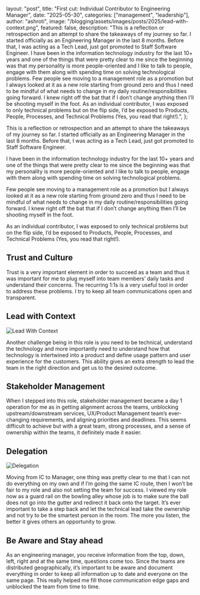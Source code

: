   layout: "post",
  title: "First cut: Individual Contributor to Engineering Manager",
  date: "2025-05-30",
  categories: ["management", "leadership"],
  author: "ashroti",
  image: "/blogging/assets/images/posts/2025/lead-with-context.png",
  featured: false,
  description:
    "This is a reflection or retrospection and an attempt to share the takeaways of my journey so far. I started officially as an Engineering Manager in the last 8 months. Before that, I was acting as a Tech Lead, just got promoted to Staff Software Engineer. I have been in the information technology industry for the last 10+ years and one of the things that were pretty clear to me since the beginning was that my personality is more people-oriented and I like to talk to people, engage with them along with spending time on solving technological problems. Few people see moving to a management role as a promotion but I always looked at it as a new role starting from ground zero and thus I need to be mindful of what needs to change in my daily routine/responsibilities going forward. I knew right off the bat that if I don’t change anything then I’ll be shooting myself in the foot. As an individual contributor, I was exposed to only technical problems but on the flip side, I’d be exposed to Products, People, Processes, and Technical Problems (Yes, you read that right!).",
};

This is a reflection or retrospection and an attempt to share the takeaways of my journey so far. I started officially as an Engineering Manager in the last 8 months. Before that, I was acting as a Tech Lead, just got promoted to Staff Software Engineer.

I have been in the information technology industry for the last 10+ years and one of the things that were pretty clear to me since the beginning was that my personality is more people-oriented and I like to talk to people, engage with them along with spending time on solving technological problems.

Few people see moving to a management role as a promotion but I always looked at it as a new role starting from ground zero and thus I need to be mindful of what needs to change in my daily routine/responsibilities going forward. I knew right off the bat that if I don’t change anything then I’ll be shooting myself in the foot.

As an individual contributor, I was exposed to only technical problems but on the flip side, I’d be exposed to Products, People, Processes, and Technical Problems (Yes, you read that right!).

## Trust and Culture

Trust is a very important element in order to succeed as a team and thus it was important for me to plug myself into team members’ daily tasks and understand their concerns. The recurring 1:1s is a very useful tool in order to address these problems. I try to keep all team communications open and transparent.

## Lead with Context

![Lead With Context](/blogging/assets//images/posts/2025/lead-with-context.png "Lead With Context")

Another challenge being in this role is you need to be technical, understand the technology and more importantly need to understand how that technology is intertwined into a product and define usage pattern and user experience for the customers. This ability gives an extra strength to lead the team in the right direction and get us to the desired outcome.

## Stakeholder Management

When I stepped into this role, stakeholder management became a day 1 operation for me as in getting alignment across the teams, unblocking upstream/downstream services, UX/Product Management team’s ever-changing requirements, and aligning priorities and deadlines. This seems difficult to achieve but with a great team, strong processes, and a sense of ownership within the teams, it definitely made it easier.

## Delegation

![Delegation](/blogging/assets//images/posts/2025/delegation.png "Delegation")

Moving from IC to Manager, one thing was pretty clear to me that I can not do everything on my own and if I’m going the same IC route, then I won’t be fair to my role and also not setting the team for success. I viewed my role now as a guard rail on the bowling alley whose job is to make sure the ball does not go into the gutter and redirect it back onto the target. It’s ever important to take a step back and let the technical lead take the ownership and not try to be the smartest person in the room. The more you listen, the better it gives others an opportunity to grow.

## Be Aware and Stay ahead

As an engineering manager, you receive information from the top, down, left, right and at the same time, questions come too. Since the teams are distributed geographically, it’s important to be aware and document everything in order to keep all information up to date and everyone on the same page. This really helped me fill those communication edge gaps and unblocked the team from time to time.
